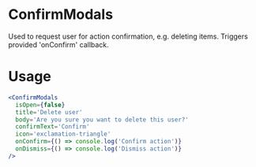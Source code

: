 
<Meta title="MDX|ConfirmModals" component={ConfirmModals} />

# ConfirmModals

Used to request user for action confirmation, e.g. deleting items. Triggers provided 'onConfirm' callback.

# Usage
```jsx
<ConfirmModals
  isOpen={false}
  title='Delete user'
  body='Are you sure you want to delete this user?'
  confirmText='Confirm'
  icon='exclamation-triangle'
  onConfirm={() => console.log('Confirm action')}
  onDismiss={() => console.log('Dismiss action')}
/>
```


<Props of={ConfirmModals} />
